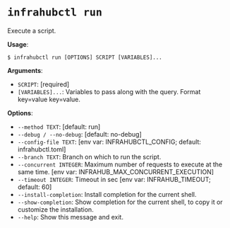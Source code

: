 # `infrahubctl run`

Execute a script.

**Usage**:

```console
$ infrahubctl run [OPTIONS] SCRIPT [VARIABLES]...
```

**Arguments**:

* `SCRIPT`: [required]
* `[VARIABLES]...`: Variables to pass along with the query. Format key=value key=value.

**Options**:

* `--method TEXT`: [default: run]
* `--debug / --no-debug`: [default: no-debug]
* `--config-file TEXT`: [env var: INFRAHUBCTL_CONFIG; default: infrahubctl.toml]
* `--branch TEXT`: Branch on which to run the script.
* `--concurrent INTEGER`: Maximum number of requests to execute at the same time.  [env var: INFRAHUB_MAX_CONCURRENT_EXECUTION]
* `--timeout INTEGER`: Timeout in sec  [env var: INFRAHUB_TIMEOUT; default: 60]
* `--install-completion`: Install completion for the current shell.
* `--show-completion`: Show completion for the current shell, to copy it or customize the installation.
* `--help`: Show this message and exit.
